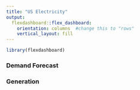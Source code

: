 ```yaml
---
title: "US Electricity"
output: 
  flexdashboard::flex_dashboard:
    orientation: columns  #change this to "rows"
    vertical_layout: fill
---
```


```r
library(flexdashboard)
```

### Demand Forecast


### Generation

